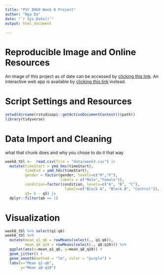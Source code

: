 ```yaml
---
title: "PSY 8960 Week 8 Project"
author: "Nga Do"
date: "`r Sys.Date()`"
output: html_document
    
---
```


<style>
h4.date {
  font-style: italic;
}
</style>

# Reproducible Image and Online Resources

An image of this project as of date can be accessed by [clicking this link]().
An interactive web app is available by [clicking this link]() instead.

# Script Settings and Resources
```r
setwd(dirname(rstudioapi::getActiveDocumentContext()$path))
library(tidyverse)
```

# Data Import and Cleaning
what that chunk does and why you chose to do it that way
```r
week8_tbl <-  read.csv(file = "data/week3.csv") |>
  mutate(timeStart = ymd_hms(timeStart),
         timeEnd = ymd_hms(timeStart),
         gender = factor(gender, levels=c("M","F"),
                         labels = c("Male","Female")),
         condition=factor(condition, levels=c("A", "B", "C"),
                           labels=c("Block A", "Block B", "Control")),
         q5= 6 - q5) |> 
  dplyr::filter(q6 == 1)
  ```

# Visualization
```r
week8_tbl %>% select(q1:q6)
week8_tbl %>% 
  mutate(mean_q1_q6 = rowMeans(select(., q1:q6)),
         mean_q8_q10 = rowMeans(select(., q8:q10))) %>% 
  ggplot(aes(x=mean_q1_q6, y=mean_q8_q10)) + 
  geom_jitter() + 
  geom_smooth(method = "lm", color = "purple") +
  labs(x="Mean q1-q6",
       y="Mean q8-q10")
           

```

